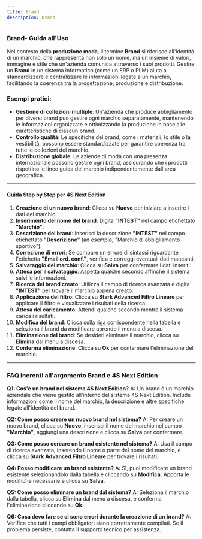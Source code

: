 ```yaml
---
title: Brand
description: Brand
---
```


### Brand- Guida all'Uso

Nel contesto della **produzione moda**, il termine **Brand** si riferisce all'identità di un marchio, che rappresenta non solo un nome, ma un insieme di valori, immagine e stile che un'azienda comunica attraverso i suoi prodotti. Gestire un **Brand** in un sistema informatico (come un ERP o PLM) aiuta a standardizzare e centralizzare le informazioni legate a un marchio, facilitando la coerenza tra la progettazione, produzione e distribuzione.

### Esempi pratici:

* **Gestione di collezioni multiple**: Un'azienda che produce abbigliamento per diversi brand può gestire ogni marchio separatamente, mantenendo le informazioni organizzate e ottimizzando la produzione in base alle caratteristiche di ciascun brand.
* **Controllo qualità**: Le specifiche del brand, come i materiali, lo stile o la vestibilità, possono essere standardizzate per garantire coerenza tra tutte le collezioni del marchio.
* **Distribuzione globale**: Le aziende di moda con una presenza internazionale possono gestire ogni brand, assicurando che i prodotti rispettino le linee guida del marchio indipendentemente dall'area geografica.

***

#### Guida Step by Step per 4S Next Edition

1. **Creazione di un nuovo brand**: Clicca su **Nuovo** per iniziare a inserire i dati del marchio.
2. **Inserimento del nome del brand**: Digita **"INTEST"** nel campo etichettato **"Marchio"**.
3. **Descrizione del brand**: Inserisci la descrizione **"INTEST"** nel campo etichettato **"Descrizione"** (ad esempio, "Marchio di abbigliamento sportivo").
4. **Correzione di errori**: Se compare un errore di sintassi riguardante l'etichetta **"Email ord. conf."**, verifica e correggi eventuali dati mancanti.
5. **Salvataggio del marchio**: Clicca su **Salva** per confermare i dati inseriti.
6. **Attesa per il salvataggio**: Aspetta qualche secondo affinché il sistema salvi le informazioni.
7. **Ricerca del brand creato**: Utilizza il campo di ricerca avanzata e digita **"INTEST"** per trovare il marchio appena creato.
8. **Applicazione del filtro**: Clicca su **Stark Advanced Filtro Lineare** per applicare il filtro e visualizzare i risultati della ricerca.
9. **Attesa del caricamento**: Attendi qualche secondo mentre il sistema carica i risultati.
10. **Modifica del brand**: Clicca sulla riga corrispondente nella tabella e seleziona il brand da modificare aprendo il menu a discesa.
11. **Eliminazione del brand**: Se desideri eliminare il marchio, clicca su **Elimina** dal menu a discesa.
12. **Conferma eliminazione**: Clicca su **Ok** per confermare l'eliminazione del marchio.

***

### FAQ inerenti all'argomento **Brand** e 4S Next Edition

**Q1: Cos'è un brand nel sistema 4S Next Edition?**
A: Un brand è un marchio aziendale che viene gestito all'interno del sistema 4S Next Edition. Include informazioni come il nome del marchio, la descrizione e altre specifiche legate all'identità del brand.

**Q2: Come posso creare un nuovo brand nel sistema?**
A: Per creare un nuovo brand, clicca su **Nuovo**, inserisci il nome del marchio nel campo **"Marchio"**, aggiungi una descrizione e clicca su **Salva** per confermare.

**Q3: Come posso cercare un brand esistente nel sistema?**
A: Usa il campo di ricerca avanzata, inserendo il nome o parte del nome del marchio, e clicca su **Stark Advanced Filtro Lineare** per trovare i risultati.

**Q4: Posso modificare un brand esistente?**
A: Sì, puoi modificare un brand esistente selezionandolo dalla tabella e cliccando su **Modifica**. Apporta le modifiche necessarie e clicca su **Salva**.

**Q5: Come posso eliminare un brand dal sistema?**
A: Seleziona il marchio dalla tabella, clicca su **Elimina** dal menu a discesa, e conferma l'eliminazione cliccando su **Ok**.

**Q6: Cosa devo fare se ci sono errori durante la creazione di un brand?**
A: Verifica che tutti i campi obbligatori siano correttamente compilati. Se il problema persiste, contatta il supporto tecnico per assistenza.